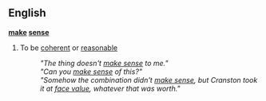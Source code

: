 ==English==
{{idiom}}
'''[[make]] [[sense]]'''
#To be [[coherent]] or [[reasonable]]
#: ''"The thing doesn't [[make sense]] to me."''
#: ''"Can you [[make sense]] of this?"''
#: ''"Somehow the combination didn't [[make sense]], but Cranston took it at [[face value]], whatever that was worth."''